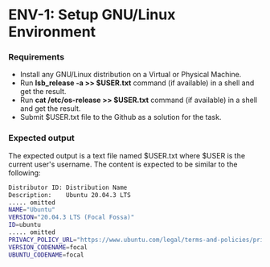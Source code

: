 # ENV-1: Setup GNU/Linux Environment

### Requirements 

- Install any GNU/Linux distribution on a Virtual or Physical Machine.
- Run **lsb_release -a \>\> $USER.txt** command (if available) in a shell and get the result.
- Run **cat /etc/os-release \>\> $USER.txt** command (if available) in a shell and get the result.
- Submit $USER.txt file to the Github as a solution for the task.

### Expected output

The expected output is a text file named \$USER.txt where \$USER is the current user's username. The content is expected to be similar to the following:

```bash
Distributor ID: Distribution Name
Description:    Ubuntu 20.04.3 LTS
..... omitted 
NAME="Ubuntu"
VERSION="20.04.3 LTS (Focal Fossa)"
ID=ubuntu
..... omitted
PRIVACY_POLICY_URL="https://www.ubuntu.com/legal/terms-and-policies/privacy-policy"
VERSION_CODENAME=focal
UBUNTU_CODENAME=focal
```
